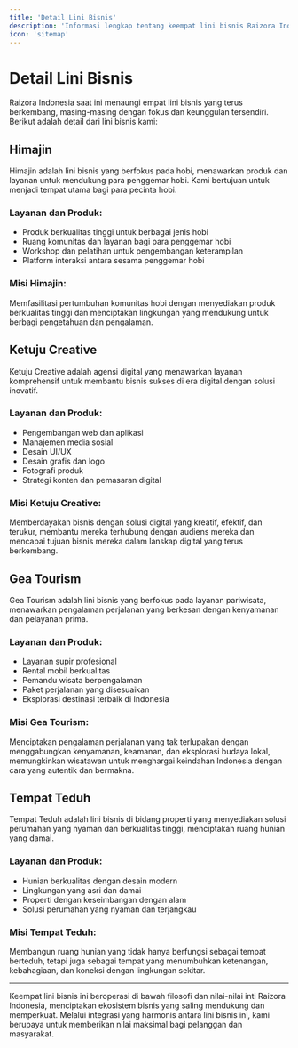 ```yaml
---
title: 'Detail Lini Bisnis'
description: 'Informasi lengkap tentang keempat lini bisnis Raizora Indonesia'
icon: 'sitemap'
---
```


# Detail Lini Bisnis

Raizora Indonesia saat ini menaungi empat lini bisnis yang terus berkembang, masing-masing dengan fokus dan keunggulan tersendiri. Berikut adalah detail dari lini bisnis kami:

## Himajin

Himajin adalah lini bisnis yang berfokus pada hobi, menawarkan produk dan layanan untuk mendukung para penggemar hobi. Kami bertujuan untuk menjadi tempat utama bagi para pecinta hobi.

### Layanan dan Produk:
- Produk berkualitas tinggi untuk berbagai jenis hobi
- Ruang komunitas dan layanan bagi para penggemar hobi
- Workshop dan pelatihan untuk pengembangan keterampilan
- Platform interaksi antara sesama penggemar hobi

### Misi Himajin:
Memfasilitasi pertumbuhan komunitas hobi dengan menyediakan produk berkualitas tinggi dan menciptakan lingkungan yang mendukung untuk berbagi pengetahuan dan pengalaman.

## Ketuju Creative

Ketuju Creative adalah agensi digital yang menawarkan layanan komprehensif untuk membantu bisnis sukses di era digital dengan solusi inovatif.

### Layanan dan Produk:
- Pengembangan web dan aplikasi
- Manajemen media sosial
- Desain UI/UX
- Desain grafis dan logo
- Fotografi produk
- Strategi konten dan pemasaran digital

### Misi Ketuju Creative:
Memberdayakan bisnis dengan solusi digital yang kreatif, efektif, dan terukur, membantu mereka terhubung dengan audiens mereka dan mencapai tujuan bisnis mereka dalam lanskap digital yang terus berkembang.

## Gea Tourism

Gea Tourism adalah lini bisnis yang berfokus pada layanan pariwisata, menawarkan pengalaman perjalanan yang berkesan dengan kenyamanan dan pelayanan prima.

### Layanan dan Produk:
- Layanan supir profesional
- Rental mobil berkualitas
- Pemandu wisata berpengalaman
- Paket perjalanan yang disesuaikan
- Eksplorasi destinasi terbaik di Indonesia

### Misi Gea Tourism:
Menciptakan pengalaman perjalanan yang tak terlupakan dengan menggabungkan kenyamanan, keamanan, dan eksplorasi budaya lokal, memungkinkan wisatawan untuk menghargai keindahan Indonesia dengan cara yang autentik dan bermakna.

## Tempat Teduh

Tempat Teduh adalah lini bisnis di bidang properti yang menyediakan solusi perumahan yang nyaman dan berkualitas tinggi, menciptakan ruang hunian yang damai.

### Layanan dan Produk:
- Hunian berkualitas dengan desain modern
- Lingkungan yang asri dan damai
- Properti dengan keseimbangan dengan alam
- Solusi perumahan yang nyaman dan terjangkau

### Misi Tempat Teduh:
Membangun ruang hunian yang tidak hanya berfungsi sebagai tempat berteduh, tetapi juga sebagai tempat yang menumbuhkan ketenangan, kebahagiaan, dan koneksi dengan lingkungan sekitar.

---

Keempat lini bisnis ini beroperasi di bawah filosofi dan nilai-nilai inti Raizora Indonesia, menciptakan ekosistem bisnis yang saling mendukung dan memperkuat. Melalui integrasi yang harmonis antara lini bisnis ini, kami berupaya untuk memberikan nilai maksimal bagi pelanggan dan masyarakat.